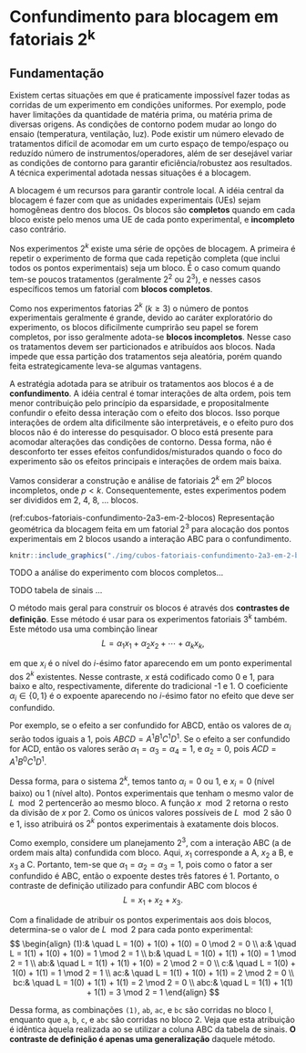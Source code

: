 # Confundimento para blocagem em fatoriais 2^k^

## Fundamentação

Existem certas situações em que é praticamente impossível fazer todas as
corridas de um experimento em condições uniformes. Por exemplo, pode
haver limitações da quantidade de matéria prima, ou matéria prima de
diversas origens. As condições de contorno podem mudar ao longo do
ensaio (temperatura, ventilação, luz). Pode existir um número elevado de
tratamentos difícil de acomodar em um curto espaço de tempo/espaço ou
reduzído número de instrumentos/operadores, além de ser desejável variar
as condições de contorno para garantir eficiência/robustez aos
resultados. A técnica experimental adotada nessas situações é a
blocagem.

A blocagem é um recursos para garantir controle local. A idéia central
da blocagem é fazer com que as unidades experimentais (UEs) sejam
homogêneas dentro dos blocos. Os blocos são **completos** quando em cada
bloco existe pelo menos uma UE de cada ponto experimental, e
**incompleto** caso contrário.

Nos experimentos $2^k$ existe uma série de opções de blocagem. A
primeira é repetir o experimento de forma que cada repetição completa
(que inclui todos os pontos experimentais) seja um bloco. É o caso comum
quando tem-se poucos tratamentos (geralmente $2^2$ ou $2^3$), e nesses
casos específicos temos um fatorial com **blocos completos**.

Como nos experimentos fatorias $2^k$ ($k \geq 3$) o número de pontos
experimentais geralmente é grande, devido ao caráter exploratório do
experimento, os blocos dificilmente cumprirão seu papel se forem
completos, por isso geralmente adota-se **blocos incompletos**. Nesse
caso os tratamentos devem ser particionados e atribuídos aos
blocos. Nada impede que essa partição dos tratamentos seja aleatória,
porém quando feita estrategicamente leva-se algumas vantagens.

A estratégia adotada para se atribuir os tratamentos aos blocos é a de
**confundimento**. A idéia central é tomar interações de alta ordem,
pois tem menor contribuição pelo princípio da esparsidade, e
propositalmente confundir o efeito dessa interação com o efeito dos
blocos. Isso porque interações de ordem alta dificilmente são
interpretáveis, e o efeito puro dos blocos não é do interesse do
pesquisador. O bloco está presente para acomodar alterações das
condições de contorno. Dessa forma, não é desconforto ter esses efeitos
confundidos/misturados quando o foco do experimento são os efeitos
principais e interações de ordem mais baixa.

Vamos considerar a construção e análise de fatoriais $2^k$ em $2^p$
blocos incompletos, onde $p < k$. Consequentemente, estes experimentos
podem ser divididos em 2, 4, 8, $\ldots$ blocos.

(ref:cubos-fatoriais-confundimento-2a3-em-2-blocos) Representação
geométrica da blocagem feita em um fatorial $2^3$ para alocação dos
pontos experimentais em 2 blocos usando a interação ABC para o
confundimento.

```r
knitr::include_graphics("./img/cubos-fatoriais-confundimento-2a3-em-2-blocos.png")
```

TODO a análise do experimento com blocos completos...

TODO tabela de sinais ...

O método mais geral para construir os blocos é através dos **contrastes
de definição**. Esse método é usar para os experimentos fatoriais $3^k$
também.  Este método usa uma combinção linear
$$
  L = \alpha_1  x_1 + \alpha_2  x_2 + \cdots + \alpha_k  x_k,
$$

em que $x_i$ é o nível do $i$-ésimo fator aparecendo em um ponto
experimental dos $2^k$ existentes. Nesse contraste, $x$ está codificado
como 0 e 1, para baixo e alto, respectivamente, diferente do tradicional
-1 e 1. O coeficiente $\alpha_i \in \{0, 1\}$ é o expoente aparecendo no
$i$-ésimo fator no efeito que deve ser confundido.

Por exemplo, se o efeito a ser confundido for ABCD, então os valores de
$\alpha_i$ serão todos iguais a 1, pois $ABCD = A^1 B^1 C^1 D^1$. Se o
efeito a ser confundido for ACD, então os valores serão $\alpha_1 =
\alpha_3 = \alpha_4 = 1$, e $\alpha_2 = 0$, pois $ACD = A^1 B^0 C^1
D^1$.

Dessa forma, para o sistema $2^k$, temos tanto $\alpha_i = 0$ ou $1$, e
$x_i = 0$ (nível baixo) ou $1$ (nível alto). Pontos experimentais que
tenham o mesmo valor de $L \mod 2$ pertencerão ao mesmo bloco. A função
$x \mod 2$ retorna o resto da divisão de $x$ por 2. Como os únicos
valores possíveis de $L \mod 2$ são 0 e 1, isso atribuirá os $2^k$
pontos experimentais à exatamente dois blocos.

Como exemplo, considere um planejamento $2^3$, com a interação ABC (a de
ordem mais alta) confundida com bloco. Aqui, $x_1$ corresponde a A,
$x_2$ a B, e $x_3$ a C. Portanto, tem-se que $\alpha_1 = \alpha_2 =
\alpha_3 = 1$, pois como o fator a ser confundido é ABC, então o
expoente destes três fatores é 1. Portanto, o contraste de definição
utilizado para confundir ABC com blocos é
$$
  L = x_1 + x_2 + x_3.
$$

Com a finalidade de atribuir os pontos experimentais aos dois blocos,
determina-se o valor de $L \mod 2$ para cada ponto experimental:
$$
\begin{align}
  (1):& \quad L = 1(0) + 1(0) + 1(0) = 0 \mod 2 = 0 \\
  a:& \quad L = 1(1) + 1(0) + 1(0) = 1 \mod 2 = 1 \\
  b:& \quad L = 1(0) + 1(1) + 1(0) = 1 \mod 2 = 1 \\
  ab:& \quad L = 1(1) + 1(1) + 1(0) = 2 \mod 2 = 0 \\
  c:& \quad L = 1(0) + 1(0) + 1(1) = 1 \mod 2 = 1 \\
  ac:& \quad L = 1(1) + 1(0) + 1(1) = 2 \mod 2 = 0 \\
  bc:& \quad L = 1(0) + 1(1) + 1(1) = 2 \mod 2 = 0 \\
  abc:& \quad L = 1(1) + 1(1) + 1(1) = 3 \mod 2 = 1
\end{align}
$$

Dessa forma, as combinações `(1)`, `ab`, `ac`, e `bc` são corridas no
bloco I, enquanto que `a`, `b`, `c`, e `abc` são corridas no
bloco 2. Veja que esta atribuição é idêntica àquela realizada ao se
utilizar a coluna ABC da tabela de sinais. **O contraste de definição é
apenas uma generalização** daquele método.
